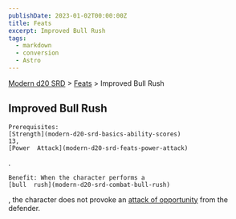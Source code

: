 ```yaml
---
publishDate: 2023-01-02T00:00:00Z
title: Feats
excerpt: Improved Bull Rush
tags:
  - markdown
  - conversion
  - Astro
---
```


[Modern d20 SRD](/#modernD20) > [Feats](modern-d20-srd-feats-index) > Improved Bull Rush

## Improved Bull Rush




    Prerequisites:
    [Strength](modern-d20-srd-basics-ability-scores)
    13,
    [Power  Attack](modern-d20-srd-feats-power-attack)
.

    Benefit: When the character performs a
    [bull  rush](modern-d20-srd-combat-bull-rush)
, the character does not provoke an
[attack of opportunity](modern-d20-srd-combat-attacks-of-opportunity)
from the defender.
